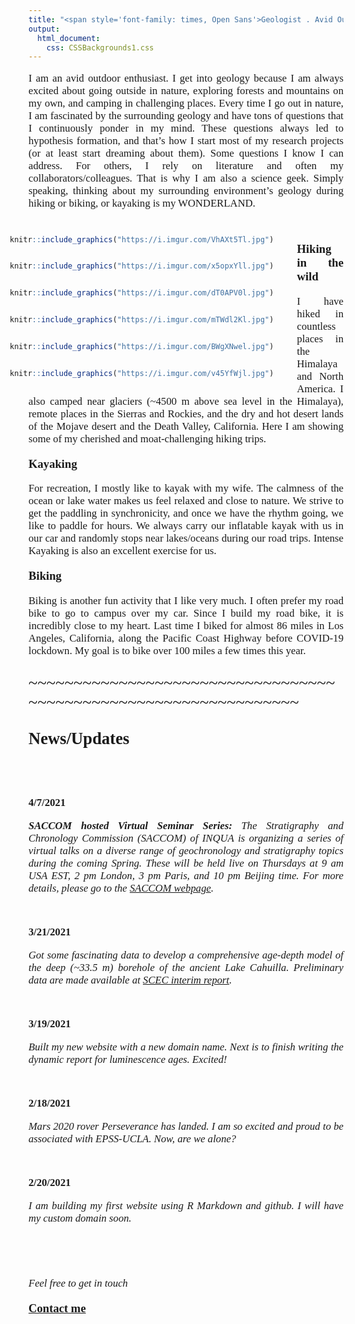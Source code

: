---
title: "<span style='font-family: times, Open Sans'>Geologist . Avid Outdoor Enthusiast . Paddler . Biker</style>"
output: 
  html_document:
    css: CSSBackgrounds1.css
---

<style>
body {
text-align: justify}
</style>

<p style="font-family: times, Open Sans; font-size:12.5pt">
I am an avid outdoor enthusiast. I get into geology because I am always excited about going outside in nature, exploring forests and mountains on my own, and camping in challenging places. Every time I go out in nature, I am fascinated by the surrounding geology and have tons of questions that I continuously ponder in my mind. These questions always led to hypothesis formation, and that's how I start most of my research projects (or at least start dreaming about them). Some questions I know I can address. For others, I rely on literature and often my collaborators/colleagues. That is why I am also a science geek. Simply speaking, thinking about my surrounding environment's geology during hiking or biking, or kayaking is my WONDERLAND. 
</p>
<br>
<div style= "float:left;position: relative; right: 30px; top: -7px;">
```{r echo=FALSE, out.width="350px", fig.align='left'}
knitr::include_graphics("https://i.imgur.com/VhAXt5Tl.jpg") 
```
</div>
<div style= "float:left;position: relative; right: 30px; top: -7px;">
```{r echo=FALSE, out.width="350px", fig.align='left'}
knitr::include_graphics("https://i.imgur.com/x5opxYll.jpg") 
```
</div>
<div style= "float:left;position: relative; right: 30px; top: -7px;">
```{r echo=FALSE, out.width="350px", fig.align='left'}
knitr::include_graphics("https://i.imgur.com/dT0APV0l.jpg") 
```
</div>
<div style= "float:left;position: relative; right: 30px; top: -7px;">
```{r echo=FALSE, out.width="350px", fig.align='left'}
knitr::include_graphics("https://i.imgur.com/mTWdl2Kl.jpg") 
```
</div>

<div style= "float:left;position: relative; right: 30px; top: -7px;">
```{r echo=FALSE, out.width="350px", fig.align='left'}
knitr::include_graphics("https://i.imgur.com/BWgXNwel.jpg") 
```
</div>
<div style= "float:left;position: relative; right: 30px; top: -7px;">
```{r echo=FALSE, out.width="350px", fig.align='left'}
knitr::include_graphics("https://i.imgur.com/v45YfWjl.jpg") 
```
</div>
<p style="font-family: times, Open Sans; font-size:14pt">
**Hiking in the wild**
</p>

<p style="font-family: times, Open Sans; font-size:12.5pt">
I have hiked in countless places in the Himalaya and North America. I also camped near glaciers (~4500 m above sea level in the Himalaya), remote places in the Sierras and Rockies, and the dry and hot desert lands of the Mojave desert and the Death Valley, California. Here I am showing some of my cherished and moat-challenging hiking trips.  
</p>

<p style="font-family: times, Open Sans; font-size:14pt">
**Kayaking**
</p>

<p style="font-family: times, Open Sans; font-size:12.5pt">
For recreation, I mostly like to kayak with my wife. The calmness of the ocean or lake water makes us feel relaxed and close to nature. We strive to get the paddling in synchronicity, and once we have the rhythm going, we like to paddle for hours. We always carry our inflatable kayak with us in our car and randomly stops near lakes/oceans during our road trips. Intense Kayaking is also an excellent exercise for us.
</p>

<p style="font-family: times, Open Sans; font-size:14pt">
**Biking**
</p>

<p style="font-family: times, Open Sans; font-size:12.5pt">
Biking is another fun activity that I like very much. I often prefer my road bike to go to campus over my car. Since I build my road bike, it is incredibly close to my heart. Last time I biked for almost 86 miles in Los Angeles, California, along the Pacific Coast Highway before COVID-19 lockdown. My goal is to bike over 100 miles a few times this year. 
</p>

<p style="font-family: times, Open Sans; font-size:20pt">
~~~~~~~~~~~~~~~~~~~~~~~~~~~~~~~~~~~~~~~~~~~~~~~~~~~~~~~~~~~~~~~~
</p>

<p style="font-family: times, Open Sans; font-size:20pt">
**News/Updates**
</p>
<br>
<br>

<p style="font-family: times, Open Sans; font-size:12.5pt">
**4/7/2021**
</p>
<p style="font-family: times, Open Sans; font-size:12.5pt">
***SACCOM hosted Virtual Seminar Series:*** *The Stratigraphy and Chronology Commission (SACCOM) of INQUA is organizing a series of virtual talks on a diverse range of geochronology and stratigraphy topics during the coming Spring. These will be held live on Thursdays at 9 am USA EST, 2 pm London, 3 pm Paris, and 10 pm Beijing time. For more details, please go to the [SACCOM webpage](https://www.inqua.org/meetings/list/60?type=Meeting).*
</p>
<br>

<p style="font-family: times, Open Sans; font-size:12.5pt">
**3/21/2021**
</p>
<p style="font-family: times, Open Sans; font-size:12.5pt">
*Got some fascinating data to develop a comprehensive age-depth model of the deep (~33.5 m) borehole of the ancient Lake Cahuilla. Preliminary data are made available at [SCEC interim report](https://files.scec.org/s3fs-public/reports/2020/20144_report.pdf?LhcDsJMZaU__5B8Q9mXdu6MjIQaBr5sI).*
</p>
<br>

<p style="font-family: times, Open Sans; font-size:12.5pt">
**3/19/2021**
</p>
<p style="font-family: times, Open Sans; font-size:12.5pt">
*Built my new website with a new domain name. Next is to finish writing the dynamic report for luminescence ages. Excited!*
</p>
<br>

<p style="font-family: times, Open Sans; font-size:12.5pt">
**2/18/2021**
</p>
<p style="font-family: times, Open Sans; font-size:12.5pt">
*Mars 2020 rover Perseverance has landed. I am so excited and proud to be associated with EPSS-UCLA. Now, are we alone?*
</p>
<br>

<p style="font-family: times, Open Sans; font-size:12.5pt">
**2/20/2021**
</p>
<p style="font-family: times, Open Sans; font-size:12.5pt">
*I am building my first website using R Markdown and github. I will have my custom domain soon.*
</p>

<br>
<br>
<br>
<p style="font-family: times, Open Sans; font-size:12.5pt">
*Feel free to get in touch*
</p> 
<p style="font-family: times, Open Sans; font-size:14pt">
[**Contact me**](Contactme.html)
</p>
